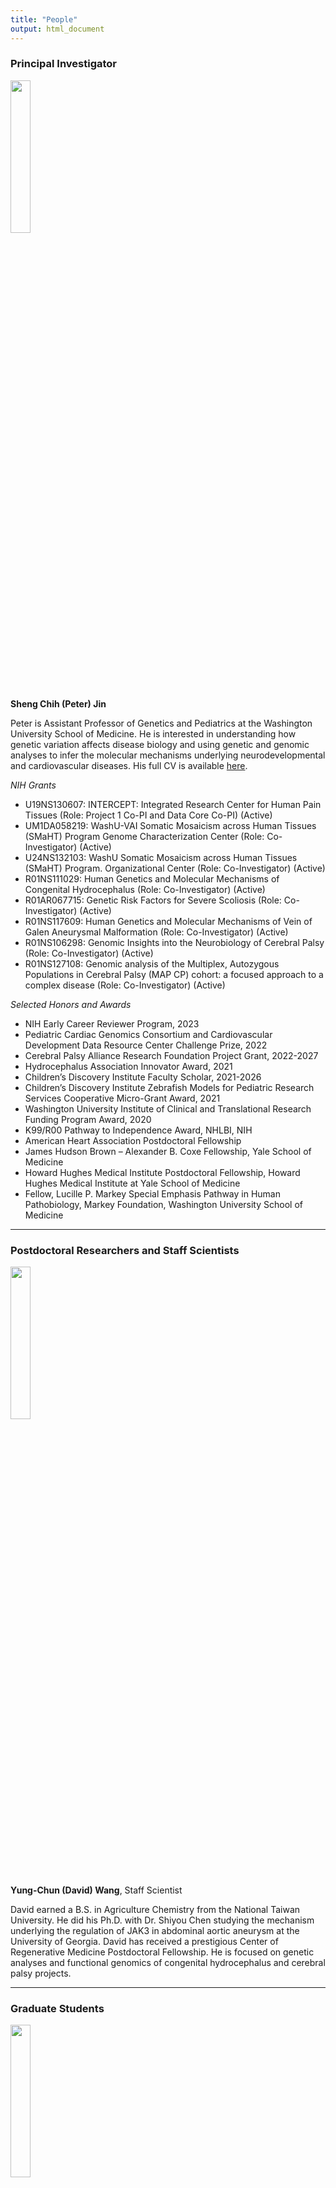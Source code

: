 ```yaml
---
title: "People"
output: html_document
---
```


### Principal Investigator

<img src="images/PJin2023.png" style="width:25%; border:0; margin-right: 20px" align="top">

__Sheng Chih (Peter) Jin__

Peter is Assistant Professor of Genetics and Pediatrics at the Washington University School of Medicine. He is interested in understanding how genetic variation affects disease biology and using genetic and genomic analyses to infer the molecular mechanisms underlying neurodevelopmental and cardiovascular diseases. His full CV is available [here](files/CV-WUSM-CV-format-06-10-2024.pdf).

*NIH Grants*

* U19NS130607: INTERCEPT: Integrated Research Center for Human Pain Tissues (Role: Project 1 Co-PI and Data Core Co-PI) (Active)
* UM1DA058219: WashU-VAI Somatic Mosaicism across Human Tissues (SMaHT) Program Genome Characterization Center (Role: Co-Investigator) (Active)
* U24NS132103: WashU Somatic Mosaicism across Human Tissues (SMaHT) Program. Organizational Center (Role: Co-Investigator) (Active)
* R01NS111029: Human Genetics and Molecular Mechanisms of Congenital Hydrocephalus (Role: Co-Investigator) (Active)
* R01AR067715: Genetic Risk Factors for Severe Scoliosis (Role: Co-Investigator) (Active)
* R01NS117609: Human Genetics and Molecular Mechanisms of Vein of Galen Aneurysmal Malformation (Role: Co-Investigator) (Active)   
* R01NS106298: Genomic Insights into the Neurobiology of Cerebral Palsy (Role: Co-Investigator) (Active)
* R01NS127108: Genomic analysis of the Multiplex, Autozygous Populations in Cerebral Palsy (MAP CP) cohort: a focused approach to a complex disease (Role: Co-Investigator) (Active)

*Selected Honors and Awards*

* NIH Early Career Reviewer Program, 2023
* Pediatric Cardiac Genomics Consortium and Cardiovascular Development Data Resource Center Challenge Prize, 2022
* Cerebral Palsy Alliance Research Foundation Project Grant, 2022-2027 
* Hydrocephalus Association Innovator Award, 2021
* Children's Discovery Institute Faculty Scholar, 2021-2026
* Children’s Discovery Institute Zebrafish Models for Pediatric Research Services Cooperative Micro-Grant Award, 2021
* Washington University Institute of Clinical and Translational Research Funding Program Award, 2020
* K99/R00 Pathway to Independence Award, NHLBI, NIH
* American Heart Association Postdoctoral Fellowship
* James Hudson Brown – Alexander B. Coxe Fellowship, Yale School of Medicine
* Howard Hughes Medical Institute Postdoctoral Fellowship, Howard Hughes Medical Institute at Yale School of Medicine
* Fellow, Lucille P. Markey Special Emphasis Pathway in Human Pathobiology, Markey Foundation, Washington University School of Medicine

-----

### Postdoctoral Researchers and Staff Scientists

<img src="images/David.jpg" style="width:25%; border:0; margin-right: 20px" align="top">

__Yung-Chun (David) Wang__,
Staff Scientist

David earned a B.S. in Agriculture Chemistry from the National Taiwan University. He did his Ph.D. with Dr. Shiyou Chen studying the mechanism underlying the regulation of JAK3 in abdominal aortic aneurysm at the University of Georgia. David has received a prestigious Center of Regenerative Medicine Postdoctoral Fellowship. He is focused on genetic analyses and functional genomics of congenital hydrocephalus and cerebral palsy projects.


-----

### Graduate Students

<img src="images/Shujuan.jpg" style="width:25%; border:0; margin-right: 20px" align="top">

__Shujuan Zhao__,
Ph.D. Candidate and Markey Pathway Fellow (Molecular Genetics and Genomics)(Joint with Kris Kahle at MGH)

Shujuan is a 5th year Ph.D. student at Washington University in St. Louis. She completed her BS in Pharmaceutical Engineering at the Central South University. She is working with Dr. Jin and Dr. Kahle at Massachusetts General Hospital to figure out the genetic etiology and molecular mechanisms of Vein of Galen aneurysmal malformation and Moyamoya disease.

<img src="images/Nahyun.jpg" style="width:25%; border:0; margin-right: 20px" align="top">

__Nahyun Kong__,
Ph.D. Candidate and Mogam Science Scholar/Precision Medicine Pathway Fellow (Human & Statistical Genetics)

Nahyun is a 3rd year Ph.D. student at Washington University in St. Louis. She completed her BS in Biological Sciences at the Korea Advanced Institute of Science and Technology. She is developing genomic apporaches to figure out the genetic etiology and molecular mechanisms of rare movement disorders.

<img src="images/Zitian.jpg" style="width:25%; border:0; margin-right: 20px" align="top">

__Zitian Tang__,
Ph.D. Candidate and Precision Medicine Pathway Fellow (Biomedical Informatics & Data Science)

Zitian is a 2nd year PhD student at Washington University in St. Louis. She completed her BS in Biomedical Engineering and Computer Science at the Georgia Institute of Technology. She is developing computational strategies and tools to elucidate the impact of short tandem repeats and contribute to the somatic variation catalog for the Somatic Mosaicism Across Human Tissues consortium.

<img src="images/Jenna.jpg" style="width:25%; border:0; margin-right: 20px" align="top">

__Jenna Ulibarri__,
Ph.D. Candidate and T32 CMB/IMSD Fellow (Molecular Genetics and Genomics)

Jenna is a 2nd year PhD student at Washington University in St. Louis. She completed her BS in Biology at the University of New Mexico-Albuquerque. She is focusing on the development of computational and functional genomic strategies within the context of studying Proteogenomics in peripheral neuropathy.

<img src="images/Emma.jpg" style="width:25%; border:0; margin-right: 20px" align="top">

__Emma Casey__,
Ph.D. Student and IMSD Fellow (Molecular Genetics and Genomics)

Emma is a 1st year PhD student at Washington University in St. Louis. She earned her BS in Environmental Science from DePaul University, followed by a master's degree in Public Health from Emory University. Her research interests lie in utilization of human genetics and functional genomics to uncover the genetic underpinnings of neurodegenerative diseases.

<img src="images/Purva.jpg" style="width:25%; border:0; margin-right: 20px" align="top">

__Purva Patel__,
Ph.D. Student (Computational & Systems Biology)

Purva is a 1st year PhD student at Washington University in St. Louis. She earned her BS in Biology from University of Missouri-Columbia, followed by a master's degree in Bioinformatics from University of Missouri-Kansas City. Her research interests lie in utilization of human genetics and functional genomics to uncover the genetic underpinnings of Alzheimer's disease.


<img src="images/Vivien2.jpg" style="width:25%; border:0; margin-right: 20px" align="top">

__Zefan (Vivien) Li__,
Ph.D. Student (Molecular Cell Biology)

Vivien is a 1st year PhD student at Washington University in St. Louis. She earned her BS in Biological Science from Peking University. Her research interests lie in utilization of human genetics and multi-omics genomics to uncover the genetic underpinnings of idiopathic peripheral neuropathy.

<img src="images/Julie.jpg" style="width:25%; border:0; margin-right: 20px" align="top">

__Julie Choi__,
Ph.D. Candidate and T32 GATP/Precision Medicine Pathway Fellow (Molecular Genetics and Genomics)(Joint with Jeff Milbrandt)

Julie is a 3rd year Ph.D. student at Washington University in St. Louis. She completed her BS in Biology and Public Health at the University of Texas at Austin. She is working with Dr. Jin and Dr. Jeff Milbrandt to figure out the genetic etiology and molecular mechanisms of hereditary neuropathy. 

<img src="images/Wendy-2.jpg" style="width:25%; border:0; margin-right: 20px" align="top">

__Wendy Dong__,
MSTP Candidate and T32 GATP Fellow (Computational & Systems Biology)(Joint with Jeff Milbrandt)

Wendy is a 3rd year MD/PhD student at Washington University in St. Louis. She completed her BS in Biomedical Engineering at the Duke University. She is co-mentored by Dr. Jeffery Milbrandt and Dr. Jin to elucidate comprehensive molecular/cellular phenotypes that underlie human pain transduction, transmission, and processing. 

-----

### Staff

<img src="images/elle.jpg" style="width:25%; border:0; margin-right: 20px" align="top">

__Elvisa Mehinovic__,
Bioinformaticist 

Elle is a bioinformaticist and master's student at Washington University in St. Louis. She completed a BS degree in computational biology at Webster University. Her favorite hobbies include cuddling with her cat and drawing.  

<img src="images/Andrew.jpg" style="width:25%; border:0; margin-right: 20px" align="top">

__Andrew Ruttenberg__,
Research Technician II

Andrew is a research technician at Washington University in St. Louis after getting his BS in Computer Science and Mathematics there. He is studying the role de novo structural variants play in neurodevelopment movement disorders.


<img src="images/Jason.jpg" style="width:25%; border:0; margin-right: 20px" align="top">

__Jason Bedwinek__,
Senior Research Technician (Lab Manager)

Jason earned his M.S. in biotechnologies at University of Missouri St. Louis. His main area of interest is nucleic acid chemistry, especially as it relates to sequencing technologies. His main focus is on using functional genomic assays to associate underlying genetic variants with neurological pathologies.

-----

### Rotation Students and Interns

<img src="images/Brian.png" style="width:25%; border:0; margin-right: 20px" align="top">

__Brian Yu__,
Undergraduate Student and BioSURF Fellow (WashU Computer Science and Finance)


<img src="images/Aria.jpg" style="width:25%; border:0; margin-right: 20px" align="top">

__Aria Ma__,
McDonnell Genome Institute OGR Summer Student

-----

### Lab Pets

__Ziggy__

<img src="images/Ziggy.jpg" style="width:25%; border:0; margin-right: 20px" align="top">

-----

### Alumni

#### *Rotation Students:*

__Qichen Fu__ - Rotation Student (Molecular Genetics and Genomics), 2023/11 - 2024/01

__Justin Chen__ - Rotation Student (Computational and Systems Biology), 2023/04 - 2023/07, currently graduate student in Ting Wang's lab.

__Yu-Liang Yeh__ - Rotation Student (Biomedical Informatics & Data Science), 2023/01 - 2023/04, currently graduate student in Michael Meers's lab.

__Ai Zhang__ - Rotation Student (Human & Statistical Genetics), 2022/09 - 2022/11; currently graduate student in Gautam Dantas's lab.

__Vincent Gillespie__ - Rotation Student (Molecular Genetics and Genomics), 2022/07 - 2022/09; currently graduate student in Gautam Dantas's lab.

__Yuxiao Xu__ - Rotation Student (WashU MSTP), 2022/05 - 2022/06; currently graduate student in Mayssa Mokalled's lab.

__Lei Lu__ - Rotation Student (Computer Science & Engineering), 2022/01 - 2022/02; currently graduate student at Northeastern University.

__Mariam Khanfar__ - Rotation Student (Human & Statistical Genetics), 2021/09 - 2021/12; currently graduate student in Malachi Griffith's lab.

__Kuangying Yang__ - Rotation Student (Human & Statistical Genetics), 2021/09 - 2021/12; currently graduate student in Angela Hirbe's lab.

__Prashant Kumar Kuntala__ - Rotation Student (Computational and Systems Biology), 2021/09 - 2021/11; currently graduate student in Ting Wang's lab.

__Changfeng Chen__ - Rotation Student (Molecular Cell Biology), 2021/02 - 2021/04; currently graduate student in Benjamin Humphreys's lab.

__Jian Ryou__ - Rotation Student (Human & Statistical Genetics), 2020/11 - 2021/02; currently graduate student in Gautam Dantas's lab.

#### *Undergraduate Students:*

__Tugce Iyiyol__ - Undergraduate Student (WashU PreMed), 2022/08 - 2024/05

#### *Summer Interns:*

__Athziri Marcial Rodriguez__ - McDonnell Genome Institute OGR Summer Student, 2022/06 - 2022/08; currently a Physician-Scientist Kornfeld Post-Bac Scholar at WashU.

__Cabria Shelton__ - McDonnell Genome Institute OGR Summer Student, 2022/06 - 2022/08; currently a Neuroprep Scholar at WashU.

__Max Wrubel__ - McDonnell Genome Institute OGR Post-Baccalaureate Extensive Study Student, 2021/11 - 2022/07; currrently bioinformatician in Alison Goate's lab at Mount Sinai.

__Kareena Joshipura__ - Mount Holyoke College's Lynk Fellow, 2021/04 - 2021/09; currently a software engineer at Capgemini.


#### *Staff:*

__Po-Ying Fu__ - Bioinformaticist, 2020/06 - 2023/04, currently data engineer at the Cathay United Bank.

__Devin Qiu__ - Research Assistant, 2022/07 - 2022/12; currently graduate student at Van Andel Institute.


#### *Master's Students:*

__Xiaobing (Dean) Yu__ - Master's student (Computer Science & Engineering), 2021/03 - 2021/11; currently graduate student in Aristeidis Sotiras's lab.

__Shohaib Shaffiey__ - Master's student (Computer Science & Engineering), 2021/02 - 2021/05; currently Master's student at WashU.

__Sam Peters__ - Master's student (Bioinformatics and Computational Biology at SLU), 2020/05 - 2021/04; currently research specialist at the McDonnell Genome Institute.

__Spencer King__ - Master's student (Computer Science & Engineering), 2020/05 - 2021/05; currently data scientist at Geneoscopy.


